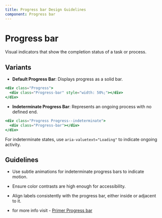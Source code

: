 ```yaml
---
title: Progress bar Design Guidelines
component: Progress bar
---
```


# Progress bar

Visual indicators that show the completion status of a task or process.

## Variants

- **Default Progress Bar**: Displays progress as a solid bar.

```jsx copy
<div class="Progress">
  <div class="Progress-bar" style="width: 50%;"></div>
</div>
```


- **Indeterminate Progress Bar**: Represents an ongoing process with no defined end.

```jsx copy
<div class="Progress Progress--indeterminate">
  <div class="Progress-bar"></div>
</div>
```
For indeterminate states, use `aria-valuetext="Loading"` to indicate ongoing activity.

## Guidelines

- Use subtle animations for indeterminate progress bars to indicate motion.
- Ensure color contrasts are high enough for accessibility.
- Align labels consistently with the progress bar, either inside or adjacent to it.

- for more info visit - [Primer Progress bar](https://primer.style/components/progress-bar)